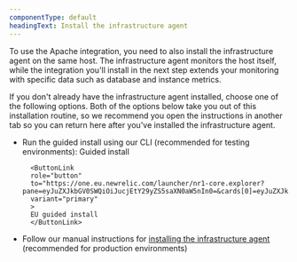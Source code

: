 ```yaml
---
componentType: default
headingText: Install the infrastructure agent
---
```


To use the Apache integration, you need to also install the infrastructure agent on the same host. The infrastructure agent monitors the host itself, while the integration you'll install in the next step extends your monitoring with specific data such as database and instance metrics.

If you don't already have the infrastructure agent installed, choose one of the following options. Both of the options below take you out of this installation routine, so we recommend you open the instructions in another tab so you can return here after you've installed the infrastructure agent.

* Run the guided install using our CLI (recommended for testing environments):
    <ButtonGroup>
        <ButtonLink
        role="button"
        to="https://one.newrelic.com/launcher/nr1-core.explorer?pane=eyJuZXJkbGV0SWQiOiJucjEtY29yZS5saXN0aW5nIn0=&cards[0]=eyJuZXJkbGV0SWQiOiJucjEtaW5zdGFsbC1uZXdyZWxpYy5ucjEtaW5zdGFsbC1uZXdyZWxpYyIsImFjdGl2ZUNvbXBvbmVudCI6IlZUU09FbnZpcm9ubWVudCIsInBhdGgiOiJndWlkZWQifQ=="
        variant="primary"
        >
        Guided install
        </ButtonLink>

        <ButtonLink
        role="button"
        to="https://one.eu.newrelic.com/launcher/nr1-core.explorer?pane=eyJuZXJkbGV0SWQiOiJucjEtY29yZS5saXN0aW5nIn0=&cards[0]=eyJuZXJkbGV0SWQiOiJucjEtaW5zdGFsbC1uZXdyZWxpYy5ucjEtaW5zdGFsbC1uZXdyZWxpYyIsImFjdGl2ZUNvbXBvbmVudCI6IlZUU09FbnZpcm9ubWVudCIsInBhdGgiOiJndWlkZWQifQ=="
        variant="primary"
        >
        EU guided install
        </ButtonLink>
    </ButtonGroup>
* Follow our manual instructions for [installing the infrastructure agent](/docs/infrastructure/install-infrastructure-agent/get-started/install-infrastructure-agent-new-relic/) (recommended for production environments)

